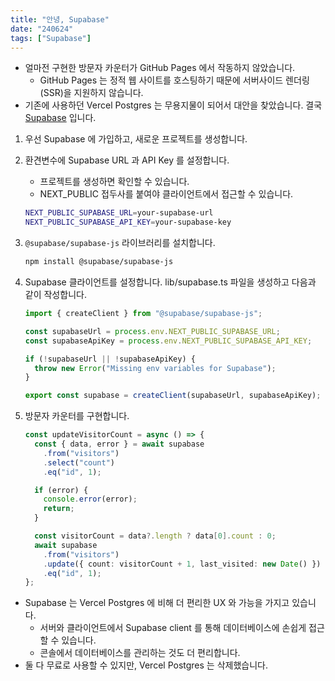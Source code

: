 ```yaml
---
title: "안녕, Supabase"
date: "240624"
tags: ["Supabase"]
---
```


- 얼마전 구현한 방문자 카운터가 GitHub Pages 에서 작동하지 않았습니다.
  - GitHub Pages 는 정적 웹 사이트를 호스팅하기 때문에 서버사이드 렌더링(SSR)을 지원하지 않습니다.
- 기존에 사용하던 Vercel Postgres 는 무용지물이 되어서 대안을 찾았습니다. 결국 [Supabase](https://supabase.io/) 입니다.

1. 우선 Supabase 에 가입하고, 새로운 프로젝트를 생성합니다.
2. 환견변수에 Supabase URL 과 API Key 를 설정합니다.

   - 프로젝트를 생성하면 확인할 수 있습니다.
   - NEXT_PUBLIC 접두사를 붙여야 클라이언트에서 접근할 수 있습니다.

   ```bash
   NEXT_PUBLIC_SUPABASE_URL=your-supabase-url
   NEXT_PUBLIC_SUPABASE_API_KEY=your-supabase-key
   ```

3. `@supabase/supabase-js` 라이브러리를 설치합니다.

   ```bash
   npm install @supabase/supabase-js
   ```

4. Supabase 클라이언트를 설정합니다. lib/supabase.ts 파일을 생성하고 다음과 같이 작성합니다.

   ```typescript
   import { createClient } from "@supabase/supabase-js";

   const supabaseUrl = process.env.NEXT_PUBLIC_SUPABASE_URL;
   const supabaseApiKey = process.env.NEXT_PUBLIC_SUPABASE_API_KEY;

   if (!supabaseUrl || !supabaseApiKey) {
     throw new Error("Missing env variables for Supabase");
   }

   export const supabase = createClient(supabaseUrl, supabaseApiKey);
   ```

5. 방문자 카운터를 구현합니다.

   ```typescript
   const updateVisitorCount = async () => {
     const { data, error } = await supabase
       .from("visitors")
       .select("count")
       .eq("id", 1);

     if (error) {
       console.error(error);
       return;
     }

     const visitorCount = data?.length ? data[0].count : 0;
     await supabase
       .from("visitors")
       .update({ count: visitorCount + 1, last_visited: new Date() })
       .eq("id", 1);
   };
   ```

- Supabase 는 Vercel Postgres 에 비해 더 편리한 UX 와 가능을 가지고 있습니다.
  - 서버와 클라이언트에서 Supabase client 를 통해 데이터베이스에 손쉽게 접근할 수 있습니다.
  - 콘솔에서 데이터베이스를 관리하는 것도 더 편리합니다.
- 둘 다 무료로 사용할 수 있지만, Vercel Postgres 는 삭제했습니다.
